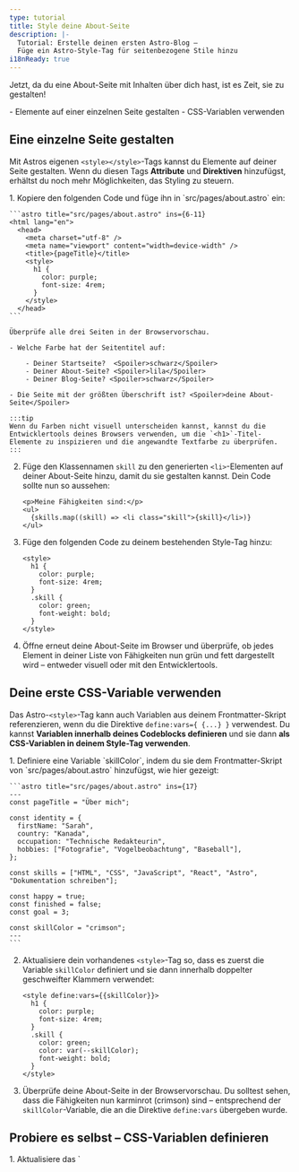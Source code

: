 ```yaml
---
type: tutorial
title: Style deine About-Seite
description: |-
  Tutorial: Erstelle deinen ersten Astro-Blog –
  Füge ein Astro-Style-Tag für seitenbezogene Stile hinzu
i18nReady: true
---
```


Jetzt, da du eine About-Seite mit Inhalten über dich hast, ist es Zeit, sie zu gestalten!

<PreCheck>
  - Elemente auf einer einzelnen Seite gestalten
  - CSS-Variablen verwenden
</PreCheck>

## Eine einzelne Seite gestalten

Mit Astros eigenen `<style></style>`-Tags kannst du Elemente auf deiner Seite gestalten. Wenn du diesen Tags **Attribute** und **Direktiven** hinzufügst, erhältst du noch mehr Möglichkeiten, das Styling zu steuern.

<Steps>
1. Kopiere den folgenden Code und füge ihn in `src/pages/about.astro` ein:

    ```astro title="src/pages/about.astro" ins={6-11}
    <html lang="en">
      <head>
        <meta charset="utf-8" />
        <meta name="viewport" content="width=device-width" />
        <title>{pageTitle}</title>
        <style>
          h1 {
            color: purple;
            font-size: 4rem;
          }
        </style>
      </head> 
    ```

    Überprüfe alle drei Seiten in der Browservorschau.
    
    - Welche Farbe hat der Seitentitel auf:

        - Deiner Startseite?  <Spoiler>schwarz</Spoiler>
        - Deiner About-Seite? <Spoiler>lila</Spoiler>
        - Deiner Blog-Seite? <Spoiler>schwarz</Spoiler>

    - Die Seite mit der größten Überschrift ist? <Spoiler>deine About-Seite</Spoiler>

    :::tip
    Wenn du Farben nicht visuell unterscheiden kannst, kannst du die Entwicklertools deines Browsers verwenden, um die `<h1>`-Titel-Elemente zu inspizieren und die angewandte Textfarbe zu überprüfen.
    :::

2. Füge den Klassennamen `skill` zu den generierten `<li>`-Elementen auf deiner About-Seite hinzu, damit du sie gestalten kannst. Dein Code sollte nun so aussehen:

    ```astro title="src/pages/about.astro" 'class="skill"'
    <p>Meine Fähigkeiten sind:</p>
    <ul>
      {skills.map((skill) => <li class="skill">{skill}</li>)}
    </ul>
    ```

3. Füge den folgenden Code zu deinem bestehenden Style-Tag hinzu:

    ```astro title="src/pages/about.astro" ins={6-9}
    <style>
      h1 {
        color: purple;
        font-size: 4rem;
      }
      .skill {
        color: green;
        font-weight: bold;
      }
    </style>
    ```

4. Öffne erneut deine About-Seite im Browser und überprüfe, ob jedes Element in deiner Liste von Fähigkeiten nun grün und fett dargestellt wird – entweder visuell oder mit den Entwicklertools.
</Steps>

## Deine erste CSS-Variable verwenden

Das Astro-`<style>`-Tag kann auch Variablen aus deinem Frontmatter-Skript referenzieren, wenn du die Direktive `define:vars={ {...} }` verwendest. Du kannst **Variablen innerhalb deines Codeblocks definieren** und sie dann **als CSS-Variablen in deinem Style-Tag verwenden**.

<Steps>
1. Definiere eine Variable `skillColor`, indem du sie dem Frontmatter-Skript von `src/pages/about.astro` hinzufügst, wie hier gezeigt:

    ```astro title="src/pages/about.astro" ins={17}
    ---
    const pageTitle = "Über mich";

    const identity = {
      firstName: "Sarah",
      country: "Kanada",
      occupation: "Technische Redakteurin",
      hobbies: ["Fotografie", "Vogelbeobachtung", "Baseball"],
    };

    const skills = ["HTML", "CSS", "JavaScript", "React", "Astro", "Dokumentation schreiben"];

    const happy = true;
    const finished = false;
    const goal = 3;
  
    const skillColor = "crimson";
    ---
    ```

2. Aktualisiere dein vorhandenes `<style>`-Tag so, dass es zuerst die Variable `skillColor` definiert und sie dann innerhalb doppelter geschweifter Klammern verwendet:

    ```astro title="src/pages/about.astro" "define:vars={{skillColor}}" "var(--skillColor)" del={7} ins={8}
    <style define:vars={{skillColor}}> 
      h1 {
        color: purple;
        font-size: 4rem;
      }
      .skill {
        color: green;
        color: var(--skillColor);
        font-weight: bold;
      }
    </style>
    ```

3. Überprüfe deine About-Seite in der Browservorschau. Du solltest sehen, dass die Fähigkeiten nun karminrot (crimson) sind – entsprechend der `skillColor`-Variable, die an die Direktive `define:vars` übergeben wurde.
</Steps>

<Box icon="puzzle-piece">

## Probiere es selbst – CSS-Variablen definieren

<Steps>
 1. Aktualisiere das `<style>`-Tag auf deiner About-Seite so, dass es wie unten aussieht: 

    ```astro title="src/pages/about.astro"
    <style define:vars={{skillColor, fontWeight, textCase}}>
      h1 {
        color: purple;
        font-size: 4rem;
      }
      .skill {
        color: var(--skillColor);
        font-weight: var(--fontWeight);
        text-transform: var(--textCase);
      }
    </style>
    ```
 
 2. Füge in deinem Frontmatter-Skript alle fehlenden Variablen hinzu, damit dein neues `<style>`-Tag erfolgreich auf deine Liste von Fähigkeiten angewendet wird:
    - Die Textfarbe ist Karminrot (`crimson`)
    - Der Text ist fett
    - Die Listenelemente sind in Großbuchstaben (ALL CAPS)
</Steps>
<details>
<summary>✅ Zeige mir den Code! ✅</summary>

```astro title="src/pages/about.astro" ins={18-19}
---
const pageTitle = "Über mich";

const identity = {
  firstName: "Sarah",
  country: "Kanada",
  occupation: "Technische Redakteurin",
  hobbies: ["Fotografie", "Vogelbeobachtung", "Baseball"],
};

const skills = ["HTML", "CSS", "JavaScript", "React", "Astro", "Dokumentation schreiben"];

const happy = true;
const finished = false;
const goal = 3;

const skillColor = "crimson";
const fontWeight = "bold";
const textCase = "uppercase";
---
```
</details>

</Box>

<Box icon="check-list">
## Checkliste

<Checklist>
- [ ] Ich kann mit einem Astro-`<style>`-Tag CSS-Stile auf eine einzelne Seite anwenden.
- [ ] Ich kann Variablen verwenden, um Elemente auf der Seite zu gestalten.
</Checklist>
</Box>

### Ressourcen
- [Astro-Syntax im Vergleich zu JSX](/de/reference/astro-syntax/#unterschiede-zwischen-astro-und-jsx)
- [Astro-`<style>`-Tag](/de/guides/styling/#styling-in-astro)
- [CSS-Variablen in Astro](/de/guides/styling/#css-variablen)
